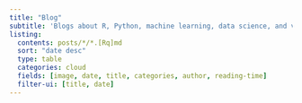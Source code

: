 ```yaml
---
title: "Blog"
subtitle: 'Blogs about R, Python, machine learning, data science, and visualisation'
listing:
  contents: posts/*/*.[Rq]md
  sort: "date desc"
  type: table
  categories: cloud
  fields: [image, date, title, categories, author, reading-time]
  filter-ui: [title, date]
---
```

